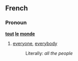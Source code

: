 ==French==
===Pronoun===
'''[[tout]] [[le]] [[monde]]'''

#[[everyone]], [[everybody]]
#:Literally: ''all the people''